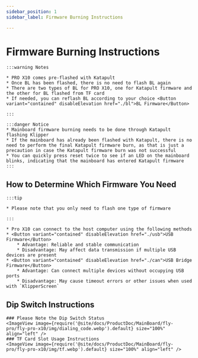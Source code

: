 ```yaml
---
sidebar_position: 1
sidebar_label: Firmware Burning Instructions

---
```


# Firmware Burning Instructions

    :::warning Notes

    * PRO X10 comes pre-flashed with Katapult
    * Once BL has been flashed, there is no need to flash BL again
    * There are two types of BL for PRO X10, one for Katapult firmware and the other for BL flashed from TF card
    * If needed, you can reflash BL according to your choice <Button variant="contained" disableElevation href="./bl">BL Firmware</Button>

    :::
    
    :::danger Notice
    * Mainboard firmware burning needs to be done through Katapult flashing Klipper
    * If the mainboard has already been flashed with Katapult, there is no need to perform the final Katapult firmware burn, as that is just a precaution in case the Katapult firmware burn was not successful
    * You can quickly press reset twice to see if an LED on the mainboard blinks, indicating that the mainboard has entered Katapult firmware
    :::

## How to Determine Which Firmware You Need

    :::tip

    * Please note that you only need to flash one type of firmware

    :::
    
    * Pro X10 can connect to the host computer using the following methods
    * <Button variant="contained" disableElevation href="./usb">USB Firmware</Button>
        * Advantage: Reliable and stable communication
        * Disadvantage: May affect data transmission if multiple USB devices are present
    * <Button variant="contained" disableElevation href="./can">USB Bridge Firmware</Button>
        * Advantage: Can connect multiple devices without occupying USB ports
        * Disadvantage: May cause timeout errors or other issues when used with `KlipperScreen`

## Dip Switch Instructions

    ### Please Note the Dip Switch Status
    <ImageView image={require('@site/docs/ProductDoc/MainBoard/fly-pro/fly-pro-x10/img/dialing_code.webp').default} size="100%" align="left" />
    ### TF Card Slot Usage Instructions
    <ImageView image={require('@site/docs/ProductDoc/MainBoard/fly-pro/fly-pro-x10/img/tf.webp').default} size="100%" align="left" />

